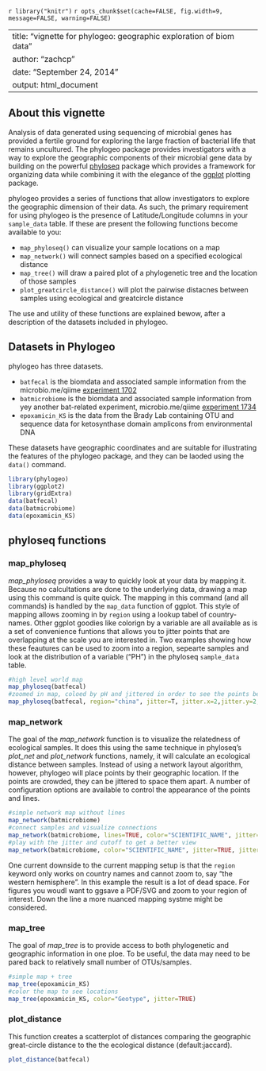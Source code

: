<!--
%\VignetteEngine{knitr::knitr}
%\VignetteIndexEntry{geographic exploration vignette}
-->
`r library("knitr")`
`r opts_chunk$set(cache=FALSE, fig.width=9, message=FALSE, warning=FALSE)`
<link href="http://joey711.github.com/phyloseq/markdown.css" rel="stylesheet"></link>

---
title: "vignette for phylogeo: geographic exploration of biom data"
author: "zachcp"
date: "September 24, 2014"
output: html_document
---

## About this vignette
Analysis of data generated using sequencing of microbial genes has provided a fertile ground for exploring the large fraction of bacterial life that remains uncultured. The phylogeo package provides investigators with a way to explore the geographic components of their microbial gene data by building on the powerful [phyloseq](https://github.com/joey711/phyloseq) package which provides a framework for organizing data while combining it with the elegance of the [ggplot](http://ggplot2.org/) plotting package. 

phylogeo provides a series of functions that allow investigators to explore the geographic dimension of their data. As such, the primary requirement for using phylogeo is the presence of Latitude/Longitude columns in your `sample_data` table. If these are present the following functions become available to you:

  - `map_phyloseq()` can visualize your sample locations on a map
  - `map_network()` will connect samples based on a specified ecological distance
  - `map_tree()` will draw a paired plot of a phylogenetic tree and the location of those samples
  - `plot_greatcircle_distance()` will plot the pairwise distacnes between samples using ecological and greatcircle distance

The use and utility of these functions are explained bewow, after a description of the datasets included in phylogeo.

## Datasets in Phylogeo
phylogeo has three datasets. 

  - `batfecal` is the biomdata and associated sample information from the microbio.me/qiime [experiment 1702](microbio.me/qiime/1702)
  - `batmicrobiome` is the biomdata and associated sample information from yey another bat-related experiment, microbio.me/qiime [experiment 1734](microbio.me/qiime/1734)
  - `epoxamicin_KS` is the data from the Brady Lab containing OTU and sequence data for ketosynthase domain amplicons from environmental DNA
  
These datasets have geographic coordinates and are suitable for illustrating the features of the phylogeo package, and they can be laoded using the `data()` command.
  
```r
library(phylogeo)
library(ggplot2)
library(gridExtra)
data(batfecal)
data(batmicrobiome)
data(epoxamicin_KS)
```

## phyloseq functions

### map_phyloseq
*map_phyloseq* provides a way to quickly look at your data by mapping it. Because no calcultations are done to the underlying data, drawing a map using this command is quite quick. The mapping in this command (and all commands) is handled by the `map_data` function of ggplot. This style of mapping allows zooming in by `region` using a lookup tabel of country-names. Other ggplot goodies like colorign by a variable are all available as is a set of convenience funtions that allows you to jitter points that are overlapping at the scale you are interested in. Two examples showing how these feautures can be used to zoom into a region, sepearte samples and look at the distribution of a variable ("PH") in the phyloseq `sample_data` table.
```r
#high level world map
map_phyloseq(batfecal)
#zoomed in map, coloed by pH and jittered in order to see the points better
map_phyloseq(batfecal, region="china", jitter=T, jitter.x=2,jitter.y=2, color="PH")
```

### map_network
The goal of the *map_network* function is to visualize the relatedness of ecological samples. It does this using the same technique in phyloseq's *plot_net* and *plot_network* functions, namely, it will calculate an ecological distance between samples. Instead of using a network layout algorithm, however, phylogeo will place points by their geographic location. If the points are crowded, they can be jittered to space them apart. A number of configuration options are available to control the appearance of the points and lines.
```r
#simple network map without lines 
map_network(batmicrobiome)
#connect samples and visualize connections
map_network(batmicrobiome, lines=TRUE, color="SCIENTIFIC_NAME", jitter=TRUE)
#play with the jitter and cutoff to get a better view
map_network(batmicrobiome, color="SCIENTIFIC_NAME", jitter=TRUE, jitter.x=20,jitter.y=1, lines=T, line_weight = 0.2)
```
One current downside to the current mapping setup is that the `region` keyword only works on country names and cannot zoom to, say "the western hemisphere". In this example the result is a lot of dead space. For figures you woudl want to ggsave a PDF/SVG and zoom to your region of interest. Down the line a more nuanced mapping systme might be considered.

### map_tree
The goal of *map_tree* is to provide access to both phylogenetic and geographic information in one ploe. To be useful, the data may need to be pared back to relatively small number of OTUs/samples. 
```r
#simple map + tree
map_tree(epoxamicin_KS)
#color the map to see locations
map_tree(epoxamicin_KS, color="Geotype", jitter=TRUE)
```

### plot_distance
This function creates a scatterplot of distances comparing the geographic great-circle distance to the the ecological distance (default:jaccard).
```r
plot_distance(batfecal)
```
